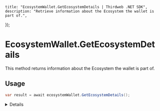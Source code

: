 
	title: "EcosystemWallet.GetEcosystemDetails | Thirdweb .NET SDK",
	description: "Retrieve information about the Ecosystem the wallet is part of.",
});

# EcosystemWallet.GetEcosystemDetails

This method returns information about the Ecosystem the wallet is part of.

## Usage

```csharp
var result = await ecosystemWallet.GetEcosystemDetails();
```

<Details summary="Return Value">

### EcosystemDetails

The Ecosystem details, such as the Ecosystem name, slug, image URL and more.

</Details>
